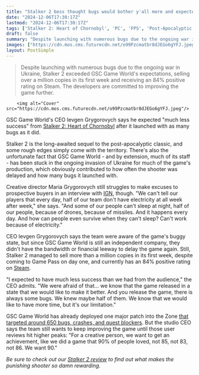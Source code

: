 ```yaml
---
title: "Stalker 2 boss thought bugs would bother y'all more and expected 'much less success,' still wants to fix things until it's a game '90% of people loved'"
date: "2024-12-06T17:30:17Z"
lastmod: "2024-12-06T17:30:17Z"
tags: ['Stalker 2: Heart of Chornobyl', 'PC', 'FPS', 'Post-Apocalyptic', 'Shooter', 'Game Pass', 'Steam']
draft: false
summary: "Despite launching with numerous bugs due to the ongoing war in Ukraine, Stalker 2 exceeded GSC Game World's expectations, selling over a million copies in its first week and receiving an 84% positive rating on Steam.  The developers are committed to improving the game further."
images: ["https://cdn.mos.cms.futurecdn.net/o99Pzcmatbr8dJEGo6gYFJ.jpeg"]
layout: PostSimple
---
```

> Despite launching with numerous bugs due to the ongoing war in Ukraine, Stalker 2 exceeded GSC Game World's expectations, selling over a million copies in its first week and receiving an 84% positive rating on Steam.  The developers are committed to improving the game further.


        <img alt="Cover" src="https://cdn.mos.cms.futurecdn.net/o99Pzcmatbr8dJEGo6gYFJ.jpeg"/>
        
GSC Game World's CEO Ievgen Grygorovych says he expected "much less success" from [Stalker 2: Heart of Chornobyl](https://www.gamesradar.com/stalker-2-guide/) after it launched with as many bugs as it did.

Stalker 2 is the long-awaited sequel to the post-apocalyptic classic, and some rough edges simply come with the territory. There's also the unfortunate fact that GSC Game World - and by extension, much of its staff - has been stuck in the ongoing invasion of Ukraine for much of the game's production, which obviously contributed to how often the shooter was delayed and how many bugs it launched with.

Creative director Maria Grygorovych still struggles to make excuses to prospective buyers in an interview with [IGN](https://www.ign.com/articles/the-boss-of-stalker-2-dev-gsc-game-world-didnt-expect-such-a-positive-response-from-players-given-the-bugs-insists-it-was-impossible-to-have-delayed-the-game-again), though. "We can't tell our players that every day, half of our team don't have electricity at all week after week," she says. "And some of our people can't sleep at night, half of our people, because of drones, because of missiles. And it happens every day. And how can people even survive when they can't sleep? Can't work because of electricity."

CEO Ievgen Grygorovych says the team were aware of the game's buggy state, but since GSC Game World is still an independent company, they didn't have the bandwidth or financial leeway to delay the game again. Still, Stalker 2 managed to sell more than a million copies in its first week, despite coming to Game Pass on day one, and currently has an 84% positive rating on [Steam](https://store.steampowered.com/app/1643320/STALKER_2_Heart_of_Chornobyl/).

"I expected to have much less success than we had from the audience," the CEO admits. "We were afraid of that… we know that the game released in a state that we would like to make it better. And you release the game, there is always some bugs. We knew maybe half of them. We know that we would like to have more time, but it's our limitation."

GSC Game World has already deployed one major patch into the Zone [that targeted around 650 bugs, crashes, and quest blockers](https://www.gamesradar.com/games/fps/stalker-2-first-post-launch-patch-is-here-and-includes-over-650-fixes-for-everything-from-quest-blockers-to-crashes-but-gsc-game-world-isnt-done-yet/). But the studio CEO says the team still wants to keep improving the game until those user reviews hit higher peaks: "For a creative person, we want to get an achievement, like we did a game that 90% of people loved, not 85, not 83, not 86. We want 90." 

*Be sure to check out our *[<em>Stalker 2 review</em>](https://www.gamesradar.com/games/fps/Stalker-2-Heart-of-Chornobyl-review/)* to find out what makes the punishing shooter so damn rewarding.*
        